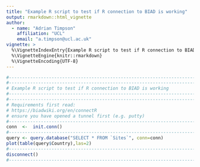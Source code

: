 ```yaml
--- 
title: "Example R script to test if R connection to BIAD is working"
output: rmarkdown::html_vignette
author: 
  - name: "Adrian Timpson"
    affiliation: "UCL"
    email: "a.timpson@ucl.ac.uk"
vignette: >
  %\VignetteIndexEntry{Example R script to test if R connection to BIAD is working}
  %\VignetteEngine{knitr::rmarkdown}
  %\VignetteEncoding{UTF-8}
---
```



```r

#--------------------------------------------------------------------------------------
#--------------------------------------------------------------------------------------
# Example R script to test if R connection to BIAD is working
#--------------------------------------------------------------------------------------
#--------------------------------------------------------------------------------------
# Requirements first read:
# https://biadwiki.org/en/connectR
# ensure you have opened a tunnel first (e.g. putty)
#--------------------------------------------------------------------------------------
conn  <-  init.conn()
#--------------------------------------------------------------------------------------
query <- query.database("SELECT * FROM `Sites`", conn=conn)
plot(table(query$Country),las=2)
#--------------------------------------------------------------------------------------
disconnect()
#--------------------------------------------------------------------------------------
```
